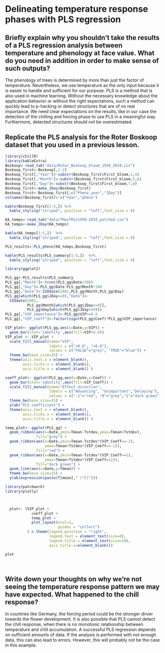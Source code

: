 # Delineating temperature response phases with PLS regression

## Briefly explain why you shouldn’t take the results of a PLS regression analysis between temperature and phenology at face value. What do you need in addition in order to make sense of such outputs?

The phenology of trees is determined by more than just the factor of temperature. Nevertheless, we use temperature as the only input because it is easier to handle and sufficient for our purpose.
PLS is a method that is also used in machine learning. Without the necessary knowledge about the application behavior or without the right expectations, such a method can quickly lead to p-hacking or detect structures that are of no real importance.
We need clear expectations on the results, like in our case the detection of the chilling and forcing phase to use PLS in a meaningful way. Furthermore, detected structures should not be overestimated.


## Replicate the PLS analysis for the Roter Boskoop dataset that you used in a previous lesson.
```r
library(chillR)
library(kableExtra)
Boskoop<-read_tab("data/Roter_Boskoop_bloom_1958_2019.csv")
Boskoop_first<-Boskoop[,1:2]
Boskoop_first[,"Year"]<-substr(Boskoop_first$First_bloom,1,4)
Boskoop_first[,"Month"]<-substr(Boskoop_first$First_bloom,5,6)
Boskoop_first[,"Day"]<-substr(Boskoop_first$First_bloom,7,8)
Boskoop_first<-make_JDay(Boskoop_first)
Boskoop_first<-Boskoop_first[,c("Pheno_year","JDay")]
colnames(Boskoop_first)<-c("Year","pheno")
```


```r
kable(Boskoop_first[1:5,]) %>%
  kable_styling("striped", position = "left",font_size = 8)
```

```r
KA_temps<-read_tab("data/TMaxTMin1958-2019_patched.csv")
KA_temps<-make_JDay(KA_temps)

kable(KA_temps[1:5,])  %>%
  kable_styling("striped", position = "left",font_size = 8)
```

```r
PLS_results<-PLS_pheno(KA_temps,Boskoop_first)

kable(PLS_results$PLS_summary[1:5,])  %>%
  kable_styling("striped", position = "left",font_size = 8)
```


```r
library(ggplot2)

PLS_gg<-PLS_results$PLS_summary
PLS_gg[,"Month"]<-trunc(PLS_gg$Date/100)
PLS_gg[,"Day"]<-PLS_gg$Date-PLS_gg$Month*100
PLS_gg[,"Date"]<-ISOdate(2002,PLS_gg$Month,PLS_gg$Day)
PLS_gg[which(PLS_gg$JDay<=0),"Date"]<-
  ISOdate(2001,
          PLS_gg$Month[which(PLS_gg$JDay<=0)],
          PLS_gg$Day[which(PLS_gg$JDay<=0)])
PLS_gg[,"VIP_importance"]<-PLS_gg$VIP>=0.8
PLS_gg[,"VIP_Coeff"]<-factor(sign(PLS_gg$Coef)*PLS_gg$VIP_importance)

VIP_plot<- ggplot(PLS_gg,aes(x=Date,y=VIP)) +
  geom_bar(stat='identity',aes(fill=VIP>0.8))
VIP_plot <- VIP_plot +
  scale_fill_manual(name="VIP", 
                    labels = c("<0.8", ">0.8"), 
                    values = c("FALSE"="grey", "TRUE"="blue")) +
  theme_bw(base_size=15) +
  theme(axis.text.x = element_blank(),
        axis.ticks.x = element_blank(),
        axis.title.x = element_blank() )

```

```r
coeff_plot<- ggplot(PLS_gg,aes(x=Date,y=Coef)) +
  geom_bar(stat='identity',aes(fill=VIP_Coeff)) +
  scale_fill_manual(name="Effect direction", 
                    labels = c("Advancing", "Unimportant","Delaying"), 
                    values = c("-1"="red", "0"="grey","1"="dark green")) +
  theme_bw(base_size=15) +
  ylab("PLS coefficient") +
  theme(axis.text.x = element_blank(),
        axis.ticks.x = element_blank(),
        axis.title.x = element_blank() )

```

```r
temp_plot<- ggplot(PLS_gg) +
  geom_ribbon(aes(x=Date,ymin=Tmean-Tstdev,ymax=Tmean+Tstdev),
              fill="grey") +
  geom_ribbon(aes(x=Date,ymin=Tmean-Tstdev*(VIP_Coeff==-1),
                  ymax=Tmean+Tstdev*(VIP_Coeff==-1)),
              fill="red") +
  geom_ribbon(aes(x=Date,ymin=Tmean-Tstdev*(VIP_Coeff==1),
                  ymax=Tmean+Tstdev*(VIP_Coeff==1)),
              fill="dark green") +
  geom_line(aes(x=Date,y=Tmean)) +
  theme_bw(base_size=15) +
  ylab(expression(paste(T[mean]," (°C)")))

```

```r
library(patchwork)
library(plotly)



  plot<- (VIP_plot +
            coeff_plot +
            temp_plot +
            plot_layout(ncol=1,
                        guides = "collect")
          ) & theme(legend.position = "right",
                    legend.text = element_text(size=8),
                    legend.title = element_text(size=10),
                    axis.title.x=element_blank())

plot
```
\

## Write down your thoughts on why we’re not seeing the temperature response pattern we may have expected. What happened to the chill response?

In countries like Germany, the forcing period could be the stronger driver towards the flower development. It is also possible that PLS cannot detect the chill response, when there is no monotonic relationship between temperature and chill accumulation. A successful PLS regression depends on sufficient amounts of data. If the analysis is performed with not enough data, this can also lead to errors. However, this will probably not be the case in this example.

